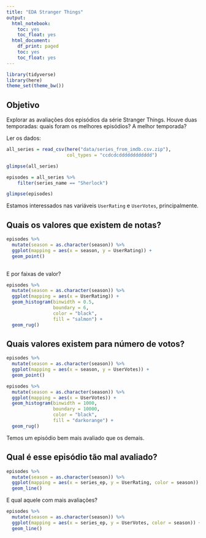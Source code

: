 ```yaml
---
title: "EDA Stranger Things"
output:
  html_notebook:
    toc: yes
    toc_float: yes
  html_document:
    df_print: paged
    toc: yes
    toc_float: yes
---
```


```r
library(tidyverse)
library(here)
theme_set(theme_bw())
```

## Objetivo

Explorar as avaliações dos episódios da série Stranger Things. Houve duas temporadas: quais foram os melhores episódios? A melhor temporada?

Ler os dados:

```r
all_series = read_csv(here("data/series_from_imdb.csv.zip"), 
                      col_types = "ccdcdcdddddddddddd") 

glimpse(all_series)

episodes = all_series %>% 
    filter(series_name == "Sherlock") 

glimpse(episodes)
```

Estamos interessados nas variáveis `UserRating` e `UserVotes`, principalmente.

## Quais os valores que existem de notas? 

```r
episodes %>% 
  mutate(season = as.character(season)) %>% 
  ggplot(mapping = aes(x = season, y = UserRating)) + 
  geom_point()
  
```

E por faixas de valor?

```r
episodes %>% 
  mutate(season = as.character(season)) %>% 
  ggplot(mapping = aes(x = UserRating)) + 
  geom_histogram(binwidth = 0.5, 
                 boundary = 6,
                 color = "black", 
                 fill = "salmon") + 
  geom_rug()

```

## Quais valores existem para número de votos?

```r
episodes %>% 
  mutate(season = as.character(season)) %>% 
  ggplot(mapping = aes(x = season, y = UserVotes)) + 
  geom_point()
```

```r
episodes %>% 
  mutate(season = as.character(season)) %>% 
  ggplot(mapping = aes(x = UserVotes)) + 
  geom_histogram(binwidth = 1000, 
                 boundary = 10000,
                 color = "black", 
                 fill = "darkorange") + 
  geom_rug()
```

Temos um episódio bem mais avaliado que os demais.


## Qual é esse episódio tão mal avaliado?

```r
episodes %>% 
  mutate(season = as.character(season)) %>% 
  ggplot(mapping = aes(x = series_ep, y = UserRating, color = season)) + 
  geom_line()
```

E qual aquele com mais avaliações?

```r
episodes %>% 
  mutate(season = as.character(season)) %>% 
  ggplot(mapping = aes(x = series_ep, y = UserVotes, color = season)) + 
  geom_line()
```

